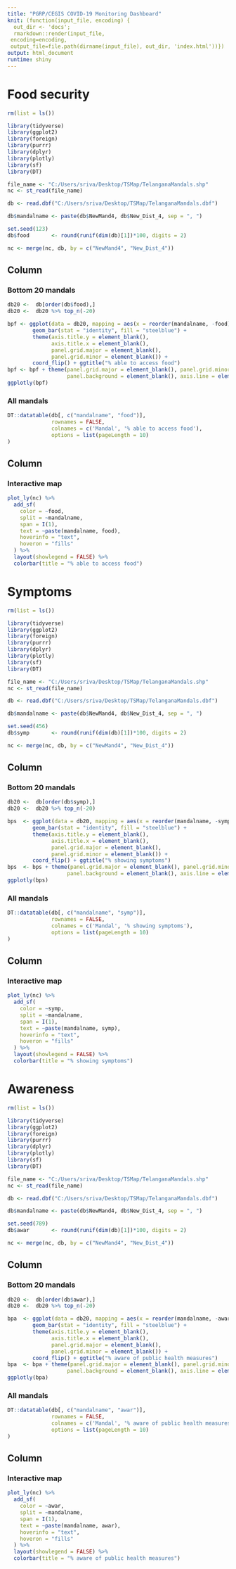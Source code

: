 ```yaml
---
title: "PGRP/CEGIS COVID-19 Monitoring Dashboard"
knit: (function(input_file, encoding) {
  out_dir <- 'docs';
  rmarkdown::render(input_file,
 encoding=encoding,
 output_file=file.path(dirname(input_file), out_dir, 'index.html'))})
output: html_document
runtime: shiny
---
```


Food security
====================================

```r
rm(list = ls())

library(tidyverse)
library(ggplot2)
library(foreign)
library(purrr)
library(dplyr)
library(plotly)
library(sf)
library(DT)

file_name <- "C:/Users/sriva/Desktop/TSMap/TelanganaMandals.shp"
nc <- st_read(file_name)

db <- read.dbf("C:/Users/sriva/Desktop/TSMap/TelanganaMandals.dbf")

db$mandalname <- paste(db$NewMand4, db$New_Dist_4, sep = ", ")

set.seed(123)
db$food       <- round(runif(dim(db)[1])*100, digits = 2)

nc <- merge(nc, db, by = c("NewMand4", "New_Dist_4"))
```

Column {data-width=350}
-------------------------------------
  
### Bottom 20 mandals
```r
db20 <-  db[order(db$food),]
db20 <-  db20 %>% top_n(-20)

bpf <- ggplot(data = db20, mapping = aes(x = reorder(mandalname, -food), food)) + 
        geom_bar(stat = "identity", fill = "steelblue") +
        theme(axis.title.y = element_blank(),
              axis.title.x = element_blank(),
              panel.grid.major = element_blank(), 
              panel.grid.minor = element_blank()) +
        coord_flip() + ggtitle("% able to access food")
bpf <- bpf + theme(panel.grid.major = element_blank(), panel.grid.minor = element_blank(),
                   panel.background = element_blank(), axis.line = element_line(colour = "black"))
ggplotly(bpf)
```

### All mandals
```r
DT::datatable(db[, c("mandalname", "food")],
              rownames = FALSE, 
              colnames = c('Mandal', '% able to access food'),
              options = list(pageLength = 10)
)
``` 

Column {data-width=650}
-------------------------------------

### Interactive map
```r
plot_ly(nc) %>% 
  add_sf(
    color = ~food, 
    split = ~mandalname, 
    span = I(1),
    text = ~paste(mandalname, food),
    hoverinfo = "text",
    hoveron = "fills"
  ) %>%
  layout(showlegend = FALSE) %>%
  colorbar(title = "% able to access food")
```




Symptoms 
====================================
```r
rm(list = ls())

library(tidyverse)
library(ggplot2)
library(foreign)
library(purrr)
library(dplyr)
library(plotly)
library(sf)
library(DT)

file_name <- "C:/Users/sriva/Desktop/TSMap/TelanganaMandals.shp"
nc <- st_read(file_name)

db <- read.dbf("C:/Users/sriva/Desktop/TSMap/TelanganaMandals.dbf")

db$mandalname <- paste(db$NewMand4, db$New_Dist_4, sep = ", ")

set.seed(456)
db$symp       <- round(runif(dim(db)[1])*100, digits = 2)

nc <- merge(nc, db, by = c("NewMand4", "New_Dist_4"))
```

Column {data-width=350}
-------------------------------------
  
### Bottom 20 mandals
```r
db20 <-  db[order(db$symp),]
db20 <-  db20 %>% top_n(-20)

bps  <- ggplot(data = db20, mapping = aes(x = reorder(mandalname, -symp), symp)) + 
        geom_bar(stat = "identity", fill = "steelblue") +
        theme(axis.title.y = element_blank(),
              axis.title.x = element_blank(),
              panel.grid.major = element_blank(), 
              panel.grid.minor = element_blank()) +
        coord_flip() + ggtitle("% showing symptoms")
bps  <- bps + theme(panel.grid.major = element_blank(), panel.grid.minor = element_blank(),
                   panel.background = element_blank(), axis.line = element_line(colour = "black"))
ggplotly(bps)
```

### All mandals
```r
DT::datatable(db[, c("mandalname", "symp")],
              rownames = FALSE, 
              colnames = c('Mandal', '% showing symptoms'),
              options = list(pageLength = 10)
)
``` 

Column {data-width=650}
-------------------------------------

### Interactive map
```r
plot_ly(nc) %>% 
  add_sf(
    color = ~symp, 
    split = ~mandalname, 
    span = I(1),
    text = ~paste(mandalname, symp),
    hoverinfo = "text",
    hoveron = "fills"
  ) %>%
  layout(showlegend = FALSE) %>%
  colorbar(title = "% showing symptoms")
```





Awareness 
====================================

```r
rm(list = ls())

library(tidyverse)
library(ggplot2)
library(foreign)
library(purrr)
library(dplyr)
library(plotly)
library(sf)
library(DT)

file_name <- "C:/Users/sriva/Desktop/TSMap/TelanganaMandals.shp"
nc <- st_read(file_name)

db <- read.dbf("C:/Users/sriva/Desktop/TSMap/TelanganaMandals.dbf")

db$mandalname <- paste(db$NewMand4, db$New_Dist_4, sep = ", ")

set.seed(789)
db$awar       <- round(runif(dim(db)[1])*100, digits = 2)

nc <- merge(nc, db, by = c("NewMand4", "New_Dist_4"))
```

Column {data-width=350}
-------------------------------------
  
### Bottom 20 mandals
```r
db20 <-  db[order(db$awar),]
db20 <-  db20 %>% top_n(-20)

bpa  <- ggplot(data = db20, mapping = aes(x = reorder(mandalname, -awar), awar)) + 
        geom_bar(stat = "identity", fill = "steelblue") +
        theme(axis.title.y = element_blank(),
              axis.title.x = element_blank(),
              panel.grid.major = element_blank(), 
              panel.grid.minor = element_blank()) +
        coord_flip() + ggtitle("% aware of public health measures")
bpa  <- bpa + theme(panel.grid.major = element_blank(), panel.grid.minor = element_blank(),
                   panel.background = element_blank(), axis.line = element_line(colour = "black"))
ggplotly(bpa)
```

### All mandals
```r
DT::datatable(db[, c("mandalname", "awar")],
              rownames = FALSE, 
              colnames = c('Mandal', '% aware of public health measures'),
              options = list(pageLength = 10)
)
``` 

Column {data-width=650}
-------------------------------------

### Interactive map
```r
plot_ly(nc) %>% 
  add_sf(
    color = ~awar, 
    split = ~mandalname, 
    span = I(1),
    text = ~paste(mandalname, awar),
    hoverinfo = "text",
    hoveron = "fills"
  ) %>%
  layout(showlegend = FALSE) %>%
  colorbar(title = "% aware of public health measures")
```
